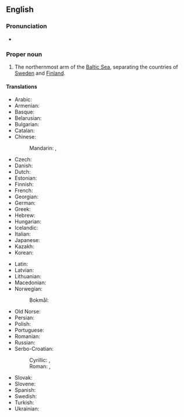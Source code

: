 ==English==
{{wikipedia}}

===Pronunciation===
* {{IPA|en|/ˌɡʌlf əv ˈbɒθniə/}}

===Proper noun===
{{en-proper noun|head=[[gulf|Gulf]] [[of]] [[Bothnia]]}}

# The northernmost arm of the [[Baltic Sea]], separating the countries of [[Sweden]] and [[Finland]].

====Translations====
{{trans-top|arm of the Baltic}}
* Arabic: {{t|ar|خَلِيج بُوْثْنِيَا|m}}
* Armenian: {{t+|hy|Բոտնիկ ծոց|sc=Armn}}
* Basque: {{t|eu|Botniako Golkoa}}
* Belarusian: {{t|be|Батні́чны залі́ў|m}}
* Bulgarian: {{t|bg|Ботнически залив|m}}
* Catalan: {{t|ca|golf de Bòtnia|m}}
* Chinese:
*: Mandarin: {{t+|cmn|波的尼亞灣}}, {{t+|cmn|波的尼亚湾|tr=Bōdìníyà wān}}
* Czech: {{t+|cs|Botnický záliv|m}}
* Danish: {{t|da|Den Botniske Bugt|c}}
* Dutch: {{t|nl|Botnische Golf|f}}
* Estonian: {{t|et|Põhjalaht}}
* Finnish: {{t+|fi|Pohjanlahti}}
* French: {{t|fr|golfe de Botnie|m}}
* Georgian: {{t|ka|ბოტნიის ყურე}}
* German: {{t+|de|Bottnischer Meerbusen|m}}
* Greek: {{t|el|Βοθνιακός κόλπος|m}}
* Hebrew: {{t|he|המפרץ הבוטני|m|tr=ha-mifráts ha-bútni}}
* Hungarian: {{t|hu|Botteni-öböl}}
* Icelandic: {{t|is|Helsingjabotn|m}}
* Italian: {{t|it|golfo di Botnia|m}}
* Japanese: {{t|ja|ボスニア湾|tr=Bosunia-wan}}
* Kazakh: {{t|kk|Ботния шығанағы}}
* Korean: {{t|ko|보트니아 만}}
{{trans-mid}}
* Latin: {{t|la|Sinus Bothnicus|m}}
* Latvian: {{t|lv|Botnijas līcis|m}}
* Lithuanian: {{t|lt|Botnijos įlanka|f}}
* Macedonian: {{t|mk|Ботниски Залив|m}}
* Norwegian:
*: Bokmål: {{t|nb|Bottenvika|m}}
* Old Norse: {{t|non|Helsingjabotn|m}}
* Persian: {{t|fa|خلیج بوتنی|tr=xalij bôtni}}
* Polish: {{t+|pl|Zatoka Botnicka|f}}
* Portuguese: {{t|pt|Golfo de Bótnia|m}}
* Romanian: {{t|ro|Golful Botnic|m}}
* Russian: {{t|ru|Ботнический зали́в|m}}
* Serbo-Croatian: 
*: Cyrillic: {{t|sh|Ботнијски залив|m}}, {{t|sh|Ботнијски заљев|m}}
*: Roman: {{t|sh|Botnijski zaliv|m}}, {{t|sh|Botnijski zaljev|m}}
* Slovak: {{t|sk|Botnický záliv|m}}
* Slovene: {{t|sl|Botniški zaliv|m}}
* Spanish: {{t|es|golfo de Botnia|m}}
* Swedish: {{t+|sv|Bottniska viken|c}}
* Turkish: {{t|tr|Botniya Körfezi}}
* Ukrainian: {{t|uk|Бо́тнічна зато́ка|f}}
{{trans-bottom}}

{{topics|en|Finland|Gulfs|Sweden}}